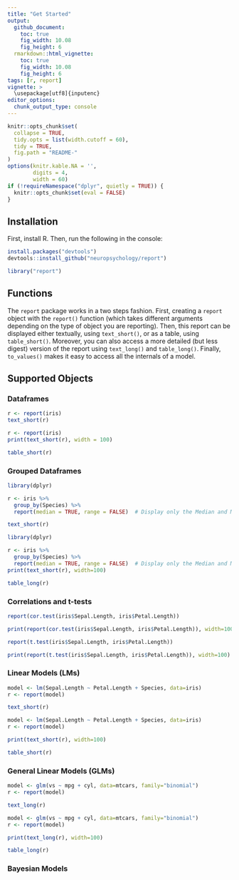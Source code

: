 ```yaml
---
title: "Get Started"
output: 
  github_document:
    toc: true
    fig_width: 10.08
    fig_height: 6
  rmarkdown::html_vignette:
    toc: true
    fig_width: 10.08
    fig_height: 6
tags: [r, report]
vignette: >
  \usepackage[utf8]{inputenc}
editor_options: 
  chunk_output_type: console
---
```


```r
knitr::opts_chunk$set(
  collapse = TRUE,
  tidy.opts = list(width.cutoff = 60),
  tidy = TRUE,
  fig.path = "README-"
)
options(knitr.kable.NA = '',
        digits = 4,
        width = 60)
if (!requireNamespace("dplyr", quietly = TRUE)) {
  knitr::opts_chunk$set(eval = FALSE)
}
```


## Installation

First, install R. Then, run the following in the console:

```r
install.packages("devtools")
devtools::install_github("neuropsychology/report")
```
```r
library("report")
```


## Functions


The `report` package works in a two steps fashion. First, creating a `report` object with the `report()` function (which takes different arguments depending on the type of object you are reporting). Then, this report can be displayed either textually, using `text_short()`, or as a table, using `table_short()`. Moreover, you can also access a more detailed (but less digest) version of the report using `text_long()` and `table_long()`. Finally, `to_values()` makes it easy to access all the internals of a model.


## Supported Objects

### Dataframes

```r
r <- report(iris)
text_short(r)
```
```r
r <- report(iris)
print(text_short(r), width = 100)
```
```r
table_short(r)
```


### Grouped Dataframes

```r
library(dplyr)

r <- iris %>% 
  group_by(Species) %>% 
  report(median = TRUE, range = FALSE)  # Display only the Median and MAD

text_short(r)
```
```r
library(dplyr)

r <- iris %>% 
  group_by(Species) %>% 
  report(median = TRUE, range = FALSE)  # Display only the Median and MAD
print(text_short(r), width=100)
```
```r
table_long(r)
```


### Correlations and t-tests

```r
report(cor.test(iris$Sepal.Length, iris$Petal.Length))
```
```r
print(report(cor.test(iris$Sepal.Length, iris$Petal.Length)), width=100)
```

```r
report(t.test(iris$Sepal.Length, iris$Petal.Length))
```
```r
print(report(t.test(iris$Sepal.Length, iris$Petal.Length)), width=100)
```

### Linear Models (LMs)

```r
model <- lm(Sepal.Length ~ Petal.Length + Species, data=iris)
r <- report(model)

text_short(r)
```
```r
model <- lm(Sepal.Length ~ Petal.Length + Species, data=iris) 
r <- report(model)

print(text_short(r), width=100)
```

```r
table_short(r)
```




### General Linear Models (GLMs)

```r
model <- glm(vs ~ mpg + cyl, data=mtcars, family="binomial")
r <- report(model)

text_long(r)
```
```r
model <- glm(vs ~ mpg + cyl, data=mtcars, family="binomial")
r <- report(model)

print(text_long(r), width=100)
```

```r
table_long(r)
```


### Bayesian Models
